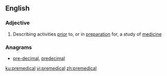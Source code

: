 ==English==

===Adjective===
{{en-adj|-}}

# Describing activities [[prior]] to, or in [[preparation]] for, a study of [[medicine]]

===Anagrams===
* [[pre-decimal#English|pre-decimal]], [[predecimal#English|predecimal]]

[[ku:premedical]]
[[vi:premedical]]
[[zh:premedical]]